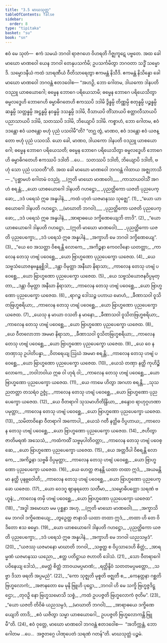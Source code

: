 ```yaml
---
title: "3.5 မာဃသုတ္တ"
tableOfContents: false
sidebar:
  order: 8
type: "tipitaka"
basket: "su"
book: "sn"
---
```



<DynamicBreadcrumb />

<Paragraph number="568" book="sn">
ဧဝံ မေ သုတံ—  ဧကံ သမယံ ဘဂဝါ ရာဇဂဟေ ဝိဟရတိ ဂိဇ္ဈကူဋေ ပဗ္ဗတေ. အထ ခေါ မာဃော မာဏဝေါ ယေန ဘဂဝါ တေနုပသင်္ကမိ; ဥပသင်္ကမိတွာ ဘဂဝတာ သဒ္ဓိံ သမ္မောဒိ. သမ္မောဒနီယံ ကထံ သာရဏီယံ ဝီတိသာရေတွာ ဧကမန္တံ နိသီဒိ. ဧကမန္တံ နိသိန္နော ခေါ မာဃော မာဏဝေါ ဘဂဝန္တံ ဧတဒဝေါစ—
</Paragraph>

<Paragraph number="569" book="sn">
“အဟဉှိ, ဘော ဂေါတမ, ဒါယကော ဒါနပတိ ဝဒညူ ယာစယောဂေါ; ဓမ္မေန ဘောဂေ ပရိယေသာမိ; ဓမ္မေန ဘောဂေ ပရိယေသိတွာ ဓမ္မလဒ္ဓေဟိ ဘောဂေဟိ ဓမ္မာဓိဂတေဟိ ဧကဿပိ ဒဒါမိ ဒွိန္နမ္ပိ တိဏ္ဏမ္ပိ စတုန္နမ္ပိ ပဉ္စန္နမ္ပိ ဆန္နမ္ပိ သတ္တန္နမ္ပိ အဋ္ဌန္နမ္ပိ နဝန္နမ္ပိ ဒသန္နမ္ပိ ဒဒါမိ, ဝီသာယပိ တိံသာယပိ စတ္တာလီသာယပိ ပညာသာယပိ ဒဒါမိ, သတဿပိ ဒဒါမိ, ဘိယျောပိ ဒဒါမိ. ကစ္စာဟံ, ဘော ဂေါတမ, ဧဝံ ဒဒန္တော ဧဝံ ယဇန္တော ဗဟုံ ပုညံ ပသဝါမီ”တိ?
</Paragraph>

<Paragraph number="570" book="sn">
“တဂ္ဃ တွံ, မာဏဝ, ဧဝံ ဒဒန္တော ဧဝံ ယဇန္တော ဗဟုံ ပုညံ ပသဝသိ. ယော ခေါ, မာဏဝ, ဒါယကော ဒါနပတိ ဝဒညူ ယာစယောဂေါ; ဓမ္မေန ဘောဂေ ပရိယေသတိ; ဓမ္မေန ဘောဂေ ပရိယေသိတွာ ဓမ္မလဒ္ဓေဟိ ဘောဂေဟိ ဓမ္မာဓိဂတေဟိ ဧကဿပိ ဒဒါတိ …ပေ…  သတဿပိ ဒဒါတိ, ဘိယျောပိ ဒဒါတိ, ဗဟုံ သော ပုညံ ပသဝတီ”တိ. အထ ခေါ မာဃော မာဏဝေါ ဘဂဝန္တံ ဂါထာယ အဇ္ဈဘာသိ—
</Paragraph>

<Division number="492" book="sn">

<Paragraph number="571" type="verses" book="sn">
_“ပုစ္ဆာမဟံ ဂေါတမံ ဝဒညုံ, __(ဣတိ မာဃော မာဏဝေါ)___  
_ကာသာယဝါသိံ အဂဟံ စရန္တံ;_  
_ယော ယာစယောဂေါ ဒါနပတိ ဂဟဋ္ဌော,_  
_ပုညတ္ထိကော ယဇတိ ပုညပေက္ခော;_  
_ဒဒံ ပရေသံ ဣဓ အန္နပါနံ,_  
_ကထံ ဟုတံ ယဇမာနဿ သုဇ္ဈေ”. (1)_  

</Paragraph>

</Division>
<Division number="493" book="sn">

<Paragraph number="572" type="verses" book="sn">
_“ယော ယာစယောဂေါ ဒါနပတိ ဂဟဋ္ဌော, __(မာဃာတိ ဘဂဝါ)___  
_ပုညတ္ထိကော ယဇတိ ပုညပေက္ခော;_  
_ဒဒံ ပရေသံ ဣဓ အန္နပါနံ,_  
_အာရာဓယေ ဒက္ခိဏေယျေဘိ တာဒိ”. (2)_  

</Paragraph>

</Division>
<Division number="494" book="sn">

<Paragraph number="573" type="verses" book="sn">
_“ယော ယာစယောဂေါ ဒါနပတိ ဂဟဋ္ဌော, __(ဣတိ မာဃော မာဏဝေါ)___  
_ပုညတ္ထိကော ယဇတိ ပုညပေက္ခော;_  
_ဒဒံ ပရေသံ ဣဓ အန္နပါနံ,_  
_အက္ခာဟိ မေ ဘဂဝါ ဒက္ခိဏေယျေ”. (3)_  

</Paragraph>

</Division>
<Division number="495" book="sn">

<Paragraph number="574" type="verses" book="sn">
_“ယေ ဝေ အသတ္တာ ဝိစရန္တိ လောကေ,_  
_အကိဉ္စနာ ကေဝလိနော ယတတ္တာ;_  
_ကာလေန တေသု ဟဗျံ ပဝေစ္ဆေ,_  
_ယော ဗြာဟ္မဏော ပုညပေက္ခော ယဇေထ. (4)_  

</Paragraph>

</Division>
<Division number="496" book="sn">

<Paragraph number="575" type="verses" book="sn">
_ယေ သဗ္ဗသံယောဇနဗန္ဓနစ္ဆိဒါ,_  
_ဒန္တာ ဝိမုတ္တာ အနီဃာ နိရာသာ;_  
_ကာလေန တေသု ဟဗျံ ပဝေစ္ဆေ,_  
_ယော ဗြာဟ္မဏော ပုညပေက္ခော ယဇေထ. (5)_  

</Paragraph>

</Division>
<Division number="497" book="sn">

<Paragraph number="576" type="verses" book="sn">
_ယေ သဗ္ဗသံယောဇနဝိပ္ပမုတ္တာ,_  
_ဒန္တာ ဝိမုတ္တာ အနီဃာ နိရာသာ;_  
_ကာလေန တေသု ဟဗျံ ပဝေစ္ဆေ,_  
_ယော ဗြာဟ္မဏော ပုညပေက္ခော ယဇေထ. (6)_  

</Paragraph>

</Division>
<Division number="498" book="sn">

<Paragraph number="577" type="verses" book="sn">
_ရာဂဉ္စ ဒေါသဉ္စ ပဟာယ မောဟံ,_  
_ခီဏာသဝါ ဝူသိတဗြဟ္မစရိယာ;_  
_ကာလေန တေသု ဟဗျံ ပဝေစ္ဆေ,_  
_ယော ဗြာဟ္မဏော ပုညပေက္ခော ယဇေထ. (7)_  

</Paragraph>

</Division>
<Division number="499" book="sn">

<Paragraph number="578" type="verses" book="sn">
_ယေသု န မာယာ ဝသတိ န မာနော,_  
_ခီဏာသဝါ ဝူသိတဗြဟ္မစရိယာ;_  
_ကာလေန တေသု ဟဗျံ ပဝေစ္ဆေ,_  
_ယော ဗြာဟ္မဏော ပုညပေက္ခော ယဇေထ. (8)_  

</Paragraph>

</Division>
<Division number="500" book="sn">

<Paragraph number="579" type="verses" book="sn">
_ယေ ဝီတလောဘာ အမမာ နိရာသာ,_  
_ခီဏာသဝါ ဝူသိတဗြဟ္မစရိယာ;_  
_ကာလေန တေသု ဟဗျံ ပဝေစ္ဆေ,_  
_ယော ဗြာဟ္မဏော ပုညပေက္ခော ယဇေထ. (9)_  

</Paragraph>

</Division>
<Division number="501" book="sn">

<Paragraph number="580" type="verses" book="sn">
_ယေ ဝေ န တဏှာသု ဥပါတိပန္နာ,_  
_ဝိတရေယျ ဩဃံ အမမာ စရန္တိ;_  
_ကာလေန တေသု ဟဗျံ ပဝေစ္ဆေ,_  
_ယော ဗြာဟ္မဏော ပုညပေက္ခော ယဇေထ. (10)_  

</Paragraph>

</Division>
<Division number="502" book="sn">

<Paragraph number="581" type="verses" book="sn">
_ယေသံ တဏှာ နတ္ထိ ကုဟိဉ္စိ လောကေ,_  
_ဘဝါဘဝါယ ဣဓ ဝါ ဟုရံ ဝါ;_  
_ကာလေန တေသု ဟဗျံ ပဝေစ္ဆေ,_  
_ယော ဗြာဟ္မဏော ပုညပေက္ခော ယဇေထ. (11)_  

</Paragraph>

</Division>
<Division number="503" book="sn">

<Paragraph number="582" type="verses" book="sn">
_ယေ ကာမေ ဟိတွာ အဂဟာ စရန္တိ,_  
_သုသညတတ္တာ တသရံဝ ဥဇ္ဇုံ;_  
_ကာလေန တေသု ဟဗျံ ပဝေစ္ဆေ,_  
_ယော ဗြာဟ္မဏော ပုညပေက္ခော ယဇေထ. (12)_  

</Paragraph>

</Division>
<Division number="504" book="sn">

<Paragraph number="583" type="verses" book="sn">
_ယေ ဝီတရာဂါ သုသမာဟိတိန္ဒြိယာ,_  
_စန္ဒောဝ ရာဟုဂ္ဂဟဏာ ပမုတ္တာ;_  
_ကာလေန တေသု ဟဗျံ ပဝေစ္ဆေ,_  
_ယော ဗြာဟ္မဏော ပုညပေက္ခော ယဇေထ. (13)_  

</Paragraph>

</Division>
<Division number="505" book="sn">

<Paragraph number="584" type="verses" book="sn">
_သမိတာဝိနော ဝီတရာဂါ အကောပါ,_  
_ယေသံ ဂတီ နတ္ထိဓ ဝိပ္ပဟာယ;_  
_ကာလေန တေသု ဟဗျံ ပဝေစ္ဆေ,_  
_ယော ဗြာဟ္မဏော ပုညပေက္ခော ယဇေထ. (14)_  

</Paragraph>

</Division>
<Division number="506" book="sn">

<Paragraph number="585" type="verses" book="sn">
_ဇဟိတွာ ဇာတိမရဏံ အသေသံ,_  
_ကထံကထိံ သဗ္ဗမုပါတိဝတ္တာ;_  
_ကာလေန တေသု ဟဗျံ ပဝေစ္ဆေ,_  
_ယော ဗြာဟ္မဏော ပုညပေက္ခော ယဇေထ. (15)_  

</Paragraph>

</Division>
<Division number="507" book="sn">

<Paragraph number="586" type="verses" book="sn">
_ယေ အတ္တဒီပါ ဝိစရန္တိ လောကေ,_  
_အကိဉ္စနာ သဗ္ဗဓိ ဝိပ္ပမုတ္တာ;_  
_ကာလေန တေသု ဟဗျံ ပဝေစ္ဆေ,_  
_ယော ဗြာဟ္မဏော ပုညပေက္ခော ယဇေထ. (16)_  

</Paragraph>

</Division>
<Division number="508" book="sn">

<Paragraph number="587" type="verses" book="sn">
_ယေ ဟေတ္ထ ဇာနန္တိ ယထာ တထာ ဣဒံ,_  
_အယမန္တိမာ နတ္ထိ ပုနဗ္ဘဝေါတိ;_  
_ကာလေန တေသု ဟဗျံ ပဝေစ္ဆေ,_  
_ယော ဗြာဟ္မဏော ပုညပေက္ခော ယဇေထ. (17)_  

</Paragraph>

</Division>
<Division number="509" book="sn">

<Paragraph number="588" type="verses" book="sn">
_ယော ဝေဒဂူ ဈာနရတော သတီမာ,_  
_သမ္ဗောဓိပတ္တော သရဏံ ဗဟူနံ;_  
_ကာလေန တမှိ ဟဗျံ ပဝေစ္ဆေ,_  
_ယော ဗြာဟ္မဏော ပုညပေက္ခော ယဇေထ”. (18)_  

</Paragraph>

</Division>
<Division number="510" book="sn">

<Paragraph number="589" type="verses" book="sn">
_“အဒ္ဓါ အမောဃာ မမ ပုစ္ဆနာ အဟု, __(ဣတိ မာဃော မာဏဝေါ)___  
_အက္ခာသိ မေ ဘဂဝါ ဒက္ခိဏေယျေ;_  
_တွဉှေတ္ထ ဇာနာသိ ယထာ တထာ ဣဒံ,_  
_တထာ ဟိ တေ ဝိဒိတော ဧသ ဓမ္မော. (19)_  

</Paragraph>

</Division>
<Division number="511" book="sn">

<Paragraph number="590" type="verses" book="sn">
_ယော ယာစယောဂေါ ဒါနပတိ ဂဟဋ္ဌော,_  
_ပုညတ္ထိကော ယဇတိ ပုညပေက္ခော;_  
_ဒဒံ ပရေသံ ဣဓ အန္နပါနံ,_  
_အက္ခာဟိ မေ ဘဂဝါ ယညသမ္ပဒံ”. (20)_  

</Paragraph>

</Division>
<Division number="512" book="sn">

<Paragraph number="591" type="verses" book="sn">
_“ယဇဿု ယဇမာနော မာဃာတိ ဘဂဝါ,_  
_သဗ္ဗတ္ထ စ ဝိပ္ပသာဒေဟိ စိတ္တံ;_  
_အာရမ္မဏံ ယဇမာနဿ ယညော,_  
_ဧတ္ထ ပတိဋ္ဌာယ ဇဟာတိ ဒေါသံ. (21)_  

</Paragraph>

</Division>
<Division number="513" book="sn">

<Paragraph number="592" type="verses" book="sn">
_သော ဝီတရာဂေါ ပဝိနေယျ ဒေါသံ,_  
_မေတ္တံ စိတ္တံ ဘာဝယမပ္ပမာဏံ;_  
_ရတ္တိန္ဒိဝံ သတတမပ္ပမတ္တော,_  
_သဗ္ဗာ ဒိသာ ဖရတိ အပ္ပမညံ”. (22)_  

</Paragraph>

</Division>
<Division number="514" book="sn">

<Paragraph number="593" type="verses" book="sn">
_“ကော သုဇ္ဈတိ မုစ္စတိ ဗဇ္ဈတီ စ,_  
_ကေနတ္တနာ ဂစ္ဆတိ ဗြဟ္မလောကံ;_  
_အဇာနတော မေ မုနိ ဗြူဟိ ပုဋ္ဌော,_  
_ဘဂဝါ ဟိ မေ သက္ခိ ဗြဟ္မဇ္ဇဒိဋ္ဌော;_  
_တုဝဉှိ နော ဗြဟ္မသမောသိ သစ္စံ,_  
_ကထံ ဥပပဇ္ဇတိ ဗြဟ္မလောကံ ဇုတိမ”. (23)_  

</Paragraph>

</Division>
<Division number="515" book="sn">

<Paragraph number="594" type="verses" book="sn">
_“ယော ယဇတိ တိဝိဓံ ယညသမ္ပဒံ, __(မာဃာတိ ဘဂဝါ)___  
_အာရာဓယေ ဒက္ခိဏေယျေဘိ တာဒိ;_  
_ဧဝံ ယဇိတွာ သမ္မာ ယာစယောဂေါ,_  
ဥပပဇ္ဇတိ ဗြဟ္မလောကန္တိ ဗြူမီ”တိ. (24)_  

</Paragraph>

<Paragraph number="595" book="sn">
ဧဝံ ဝုတ္တေ, မာဃော မာဏဝေါ ဘဂဝန္တံ ဧတဒဝေါစ—  “အဘိက္ကန္တံ, ဘော ဂေါတမ …ပေ…  အဇ္ဇတဂ္ဂေ ပါဏုပေတံ သရဏံ ဂတန်”တိ.

</Paragraph>
</Division>

<Paragraph number="596" type="center" book="sn">
မာဃသုတ္တံ ပဉ္စမံ.
</Paragraph>